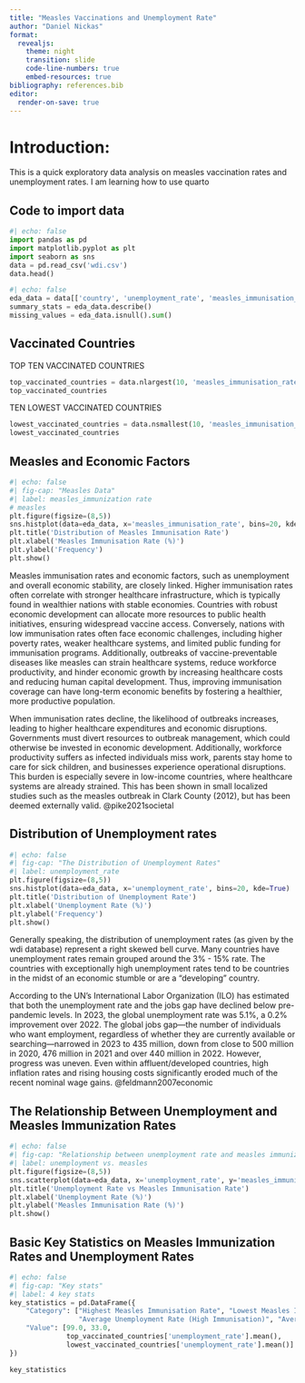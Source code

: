 ```yaml
---
title: "Measles Vaccinations and Unemployment Rate"
author: "Daniel Nickas"
format:
  revealjs:  
    theme: night
    transition: slide
    code-line-numbers: true
    embed-resources: true
bibliography: references.bib
editor:
  render-on-save: true
---
```


# Introduction:
This is a quick exploratory data analysis on measles vaccination rates and unemployment rates. I am learning how to use quarto

## Code to import data 
```python
#| echo: false
import pandas as pd
import matplotlib.pyplot as plt
import seaborn as sns
data = pd.read_csv('wdi.csv')
data.head()
```


```python
#| echo: false
eda_data = data[['country', 'unemployment_rate', 'measles_immunisation_rate']]
summary_stats = eda_data.describe()
missing_values = eda_data.isnull().sum()

```

## Vaccinated Countries

TOP TEN VACCINATED COUNTRIES
```python
top_vaccinated_countries = data.nlargest(10, 'measles_immunisation_rate')[['country', 'measles_immunisation_rate', 'unemployment_rate']]
top_vaccinated_countries

```

TEN LOWEST VACCINATED COUNTRIES
```python

lowest_vaccinated_countries = data.nsmallest(10, 'measles_immunisation_rate')[['country', 'measles_immunisation_rate', 'unemployment_rate']]
lowest_vaccinated_countries
```

## Measles and Economic Factors
```python
#| echo: false
#| fig-cap: "Measles Data"
#| label: measles_immunization rate
# measles
plt.figure(figsize=(8,5))
sns.histplot(data=eda_data, x='measles_immunisation_rate', bins=20, kde=True)
plt.title('Distribution of Measles Immunisation Rate')
plt.xlabel('Measles Immunisation Rate (%)')
plt.ylabel('Frequency')
plt.show()
```

Measles immunisation rates and economic factors, such as unemployment and overall economic stability, are closely linked. Higher immunisation rates often correlate with stronger healthcare infrastructure, which is typically found in wealthier nations with stable economies. Countries with robust economic development can allocate more resources to public health initiatives, ensuring widespread vaccine access. Conversely, nations with low immunisation rates often face economic challenges, including higher poverty rates, weaker healthcare systems, and limited public funding for immunisation programs. Additionally, outbreaks of vaccine-preventable diseases like measles can strain healthcare systems, reduce workforce productivity, and hinder economic growth by increasing healthcare costs and reducing human capital development. Thus, improving immunisation coverage can have long-term economic benefits by fostering a healthier, more productive population. 

When immunisation rates decline, the likelihood of outbreaks increases, leading to higher healthcare expenditures and economic disruptions. Governments must divert resources to outbreak management, which could otherwise be invested in economic development. Additionally, workforce productivity suffers as infected individuals miss work, parents stay home to care for sick children, and businesses experience operational disruptions. This burden is especially severe in low-income countries, where healthcare systems are already strained. This has been shown in small localized studies such as the measles outbreak in Clark County (2012), but has been deemed externally valid. 
@pike2021societal

## Distribution of Unemployment rates
```python
#| echo: false
#| fig-cap: "The Distribution of Unemployment Rates"
#| label: unemployment_rate
plt.figure(figsize=(8,5))
sns.histplot(data=eda_data, x='unemployment_rate', bins=20, kde=True)
plt.title('Distribution of Unemployment Rate')
plt.xlabel('Unemployment Rate (%)')
plt.ylabel('Frequency')
plt.show()

```


Generally speaking, the distribution of unemployment rates (as given by the wdi database) represent a right skewed bell curve. Many countries have unemployment rates remain grouped around the 3% - 15% rate. The countries with exceptionally high unemployment rates tend to be countries in the midst of an economic stumble or are a "developing" country. 

According to the UN's International Labor Organization (ILO) has estimated that both the unemployment rate and the jobs gap have declined below pre-pandemic levels. In 2023, the global unemployment rate was 5.1%, a 0.2% improvement over 2022. The global jobs gap—the number of individuals who want employment, regardless of whether they are currently available or searching—narrowed in 2023 to 435 million, down from close to 500 million in 2020, 476 million in 2021 and over 440 million in 2022. However, progress was uneven. Even within affluent/developed countries, high inflation rates and rising housing costs significantly eroded much of the recent nominal wage gains. @feldmann2007economic

## The Relationship Between Unemployment and Measles Immunization Rates
```python
#| echo: false
#| fig-cap: "Relationship between unemployment rate and measles immunization rate"
#| label: unemployment vs. measles
plt.figure(figsize=(8,5))
sns.scatterplot(data=eda_data, x='unemployment_rate', y='measles_immunisation_rate')
plt.title('Unemployment Rate vs Measles Immunisation Rate')
plt.xlabel('Unemployment Rate (%)')
plt.ylabel('Measles Immunisation Rate (%)')
plt.show()

```

## Basic Key Statistics on Measles Immunization Rates and Unemployment Rates
```python
#| echo: false
#| fig-cap: "Key stats"
#| label: 4 key stats
key_statistics = pd.DataFrame({
    "Category": ["Highest Measles Immunisation Rate", "Lowest Measles Immunisation Rate",
                 "Average Unemployment Rate (High Immunisation)", "Average Unemployment Rate (Low Immunisation)"],
    "Value": [99.0, 33.0, 
              top_vaccinated_countries['unemployment_rate'].mean(), 
              lowest_vaccinated_countries['unemployment_rate'].mean()]
})

key_statistics
```
